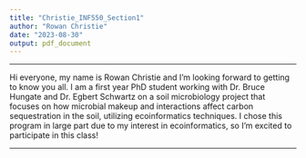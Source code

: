 ```yaml
---
title: "Christie_INF550_Section1"
author: "Rowan Christie"
date: "2023-08-30"
output: pdf_document
---
```


***
Hi everyone, my name is Rowan Christie and I'm looking forward to getting to know you all. I am a first year PhD student working with Dr. Bruce Hungate and Dr. Egbert Schwartz on a soil microbiology project that focuses on how microbial makeup and interactions affect carbon sequestration in the soil, utilizing ecoinformatics techniques. I chose this program in large part due to my interest in ecoinformatics, so I'm excited to participate in this class!

***